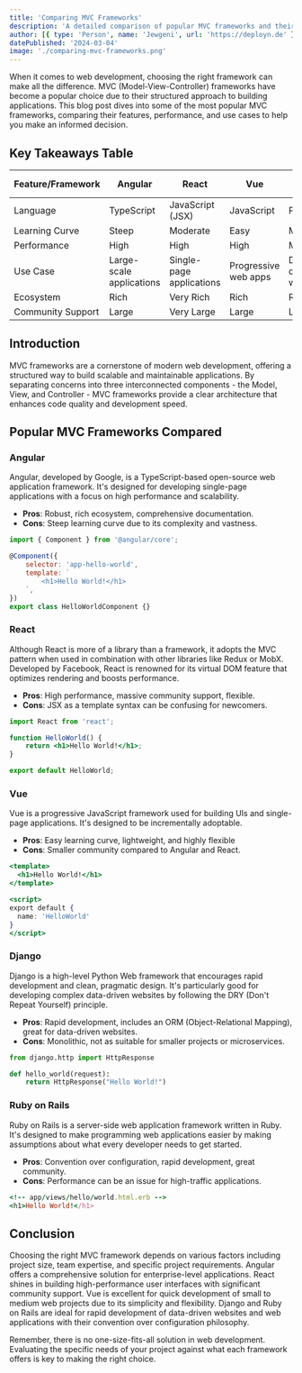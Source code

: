 ```yaml
---
title: 'Comparing MVC Frameworks'
description: 'A detailed comparison of popular MVC frameworks and their use cases in web development.'
author: [{ type: 'Person', name: 'Jewgeni', url: 'https://deployn.de' }]
datePublished: '2024-03-04'
image: './comparing-mvc-frameworks.png'
---
```


When it comes to web development, choosing the right framework can make all the difference. MVC (Model-View-Controller) frameworks have become a popular choice due to their structured approach to building applications. This blog post dives into some of the most popular MVC frameworks, comparing their features, performance, and use cases to help you make an informed decision.

## Key Takeaways Table

| Feature/Framework | Angular                  | React                    | Vue                  | Django               | Ruby on Rails    |
| ----------------- | ------------------------ | ------------------------ | -------------------- | -------------------- | ---------------- |
| Language          | TypeScript               | JavaScript (JSX)         | JavaScript           | Python               | Ruby             |
| Learning Curve    | Steep                    | Moderate                 | Easy                 | Moderate             | Moderate         |
| Performance       | High                     | High                     | High                 | Moderate             | Moderate         |
| Use Case          | Large-scale applications | Single-page applications | Progressive web apps | Data-driven websites | Web applications |
| Ecosystem         | Rich                     | Very Rich                | Rich                 | Rich                 | Rich             |
| Community Support | Large                    | Very Large               | Large                | Large                | Large            |

## Introduction

MVC frameworks are a cornerstone of modern web development, offering a structured way to build scalable and maintainable applications. By separating concerns into three interconnected components - the Model, View, and Controller - MVC frameworks provide a clear architecture that enhances code quality and development speed.

## Popular MVC Frameworks Compared

### Angular

Angular, developed by Google, is a TypeScript-based open-source web application framework. It's designed for developing single-page applications with a focus on high performance and scalability.

- **Pros**: Robust, rich ecosystem, comprehensive documentation.
- **Cons**: Steep learning curve due to its complexity and vastness.

```jsx
import { Component } from '@angular/core';

@Component({
	selector: 'app-hello-world',
	template: `
		<h1>Hello World!</h1>
	`,
})
export class HelloWorldComponent {}
```

### React

Although React is more of a library than a framework, it adopts the MVC pattern when used in combination with other libraries like Redux or MobX. Developed by Facebook, React is renowned for its virtual DOM feature that optimizes rendering and boosts performance.

- **Pros**: High performance, massive community support, flexible.
- **Cons**: JSX as a template syntax can be confusing for newcomers.

```jsx
import React from 'react';

function HelloWorld() {
	return <h1>Hello World!</h1>;
}

export default HelloWorld;
```

### Vue

Vue is a progressive JavaScript framework used for building UIs and single-page applications. It's designed to be incrementally adoptable.

- **Pros**: Easy learning curve, lightweight, and highly flexible
- **Cons**: Smaller community compared to Angular and React.

```jsx
<template>
  <h1>Hello World!</h1>
</template>

<script>
export default {
  name: 'HelloWorld'
}
</script>
```

### Django

Django is a high-level Python Web framework that encourages rapid development and clean, pragmatic design. It's particularly good for developing complex data-driven websites by following the DRY (Don't Repeat Yourself) principle.

- **Pros**: Rapid development, includes an ORM (Object-Relational Mapping), great for data-driven websites.
- **Cons**: Monolithic, not as suitable for smaller projects or microservices.

```python
from django.http import HttpResponse

def hello_world(request):
    return HttpResponse("Hello World!")
```

### Ruby on Rails

Ruby on Rails is a server-side web application framework written in Ruby. It's designed to make programming web applications easier by making assumptions about what every developer needs to get started.

- **Pros**: Convention over configuration, rapid development, great community.
- **Cons**: Performance can be an issue for high-traffic applications.

```ruby
<!-- app/views/hello/world.html.erb -->
<h1>Hello World!</h1>
```

## Conclusion

Choosing the right MVC framework depends on various factors including project size, team expertise, and specific project requirements. Angular offers a comprehensive solution for enterprise-level applications. React shines in building high-performance user interfaces with significant community support. Vue is excellent for quick development of small to medium web projects due to its simplicity and flexibility. Django and Ruby on Rails are ideal for rapid development of data-driven websites and web applications with their convention over configuration philosophy.

Remember, there is no one-size-fits-all solution in web development. Evaluating the specific needs of your project against what each framework offers is key to making the right choice.
